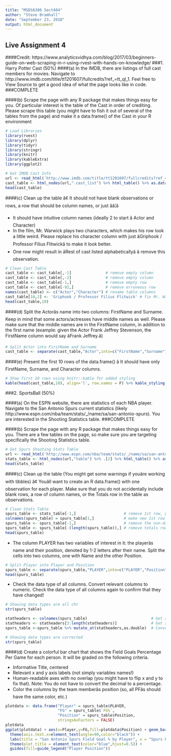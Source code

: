 ```yaml
---
title: "MSDS6306 Sect404"
author: "Steve Bramhall"
date: "September 23, 2018"
output: html_document
---
```


## Live Assignment 4
####Credit: https://www.analyticsvidhya.com/blog/2017/03/beginners-guide-on-web-scraping-in-r-using-rvest-with-hands-on-knowledge/
###1. Harry Potter Cast (50%) 
####(a) In the IMDB, there are listings of full cast members for movies. Navigate to http://www.imdb.com/title/tt1201607/fullcredits?ref_=tt_ql_1. Feel free to View Source to get a good idea of what the page looks like in code. 
###COMPLETE

####(b) Scrape the page with any R package that makes things easy for you. Of particular interest is the table of the Cast in order of crediting. Please scrape this table (you might have to fish it out of several of the tables from the page) and make it a data.frame() of the Cast in your R environment 
```r
# Load Libraries
library(rvest)
library(dplyr)
library(tidyr)
library(stringr)
library(knitr)
library(kableExtra)
library(ggplot2)
```
```r
# Get IMDB Cast Info
url <- read_html('http://www.imdb.com/title/tt1201607/fullcredits?ref_=tt_ql_1')
cast_table <- html_nodes(url,".cast_list") %>% html_table() %>% as.data.frame()
head(cast_table)
```

####(c) Clean up the table â¢ It should not have blank observations or rows, a row that should be column names, or just ââ¦â 

+    It should have intuitive column names (ideally 2 to start â Actor and Character) 
+    In the film, Mr. Warwick plays two characters, which makes his row look a little weird. Please replace his character column with just âGriphook / Professor Filius Flitwickâ to make it look better. 
+    One row might result in âRest of cast listed alphabeticallyâ â remove this observation. 
```r
# Clean Cast Table
cast_table <- cast_table[,-1]               # remove empty column
cast_table <- cast_table[,-2]               # remove empty column
cast_table <- cast_table[-1,]               # remove empty row
cast_table <- cast_table[-92,]              # remove erroneous row
names(cast_table) <- c("Actor","Character") # rename table columns
cast_table[10,2] <- 'Griphook / Professor Filius Flitwick' # fix Mr. Warwick
head(cast_table,10)
```
	
####(d) Split the Actorâs name into two columns: FirstName and Surname. Keep in mind that some actors/actresses have middle names as well. Please make sure that the middle names are in the FirstName column, in addition to the first name (example: given the Actor Frank Jeffrey Stevenson, the FirstName column would say âFrank Jeffrey.â) 
```r
# Split Actor into FirstName and Surname
cast_table <- separate(cast_table,"Actor",into=c("FirstName","Surname"),"(\\s+)(?!.*\\s+)")
```

####(e) Present the first 10 rows of the data.frame() â It should have only FirstName, Surname, and Character columns. 
```r
# Show first 10 rows using knitr::kable for added styling
kable(head(cast_table,10), align='l', row.names = F) %>% kable_styling(bootstrap_options = "striped", full_width = T)
```

###2. SportsBall (50%)

####(a) On the ESPN website, there are statistics of each NBA player. Navigate to the San Antonio Spurs current statistics (likely http://www.espn.com/nba/team/stats/_/name/sa/san-antonio-spurs). You are interested in the Shooting Statistics table. 
###COMPLETE

####(b) Scrape the page with any R package that makes things easy for you. There are a few tables on the page, so make sure you are targeting specifically the Shooting Statistics table. 
```r
# Get Spurs Shooting Stats Table
url <- read_html('http://www.espn.com/nba/team/stats/_/name/sa/san-antonio-spurs')
stats_table <- html_nodes(url,"table") %>% .[2] %>% html_table() %>% as.data.frame()
head(stats_table)
```
####(c) Clean up the table (You might get some warnings if youâre working with tibbles) â¢ Youâll want to create an R data.frame() with one observation for each player. Make sure that you do not accidentally include blank rows, a row of column names, or the Totals row in the table as observations. 
```r
# Clean Stats Table
spurs_table <- stats_table[-1,]                     # remove 1st row, put into spurs_table
colnames(spurs_table) = spurs_table[1,]             # make new 1st row the column names
spurs_table <- spurs_table[-1,]                     # remove the non-data row
spurs_table <- spurs_table[-(length(spurs_table)),] # remove totals row
head(spurs_table)
```
+   The column PLAYER has two variables of interest in it: the playerâs name and their position, denoted by 1-2 letters after their name. Split the cells into two columns, one with Name and the other Position. 
```r
# Split Player into Player and Position
spurs_table <- separate(spurs_table,"PLAYER",into=c("PLAYER","Position"),",")
head(spurs_table)
```
+   Check the data type of all columns. Convert relevant columns to numeric. Check the data type of all columns again to confirm that they have changed! 
```r
# Showing data types are all chr
str(spurs_table)

statheaders <- colnames(spurs_table)                            # Get all all column names
statheaders <- statheaders[3:length(statheaders)]               # Get stat names that need to be converted
spurs_table <-spurs_table %>% mutate_at(statheaders,as.double)  # Convert stat columns to double

# Showing data types are corrected
str(spurs_table)
```

####(d) Create a colorful bar chart that shows the Field Goals Percentage Per Game for each person. It will be graded on the following criteria. 

+   Informative Title, centered 
+   Relevant x and y axis labels (not simply variables names!) 
+   Human-readable axes with no overlap (you might have to flip x and y to fix that). Note: You do not have to convert the decimal to a percentage. 
+   Color the columns by the team memberâs position (so, all PFâs should have the same color, etc.) 
```r
plotdata <- data.frame("Player" = spurs_table$PLAYER,
                       "FG" = spurs_table$`FG%`,
                       "Position" = spurs_table$Position,
                       stringsAsFactors = FALSE)
plotdata
ggplot(plotdata) + aes(x=Player,y=FG,fill=plotdata$Position) + geom_bar(stat="identity") + 
  theme(axis.text.x=element_text(angle=90,color="black")) + 
  labs(title = "San Antonio Spurs Field Goal % by Player", x = "Spurs Player", y = "Field Goal %") +
  theme(plot.title = element_text(color="blue",hjust=0.5)) +
  guides(fill=guide_legend("Player Position"))

```
